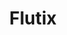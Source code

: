 ---
title: "Flutix"
summary: "Flutix is an application for booking cinema tickets."
publishedAt: "2024-04-08"
images:
  - "/images/projects/flutix/flutix-img.png"
---